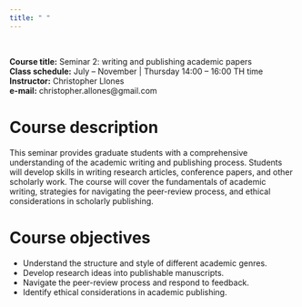---
title: " "
---

<br>

**Course title:** Seminar 2: writing and publishing academic papers <br>
**Class schedule:** July – November | Thursday 14:00 – 16:00 TH time <br>
<i class="fas fa-user"></i>**Instructor:** Christopher Llones &emsp;&emsp; <br>
**e-mail:** christopher.allones@gmail.com

# Course description

::: {.callout-note appearance="minimal"}

This seminar provides graduate students with a comprehensive understanding of the academic writing and publishing process. Students will develop skills in writing research articles, conference papers, and other scholarly work. The course will cover the fundamentals of academic writing, strategies for navigating the peer-review process, and ethical considerations in scholarly publishing.

:::


# Course objectives

::: {.callout-note appearance="minimal"}

- Understand the structure and style of different academic genres.
- Develop research ideas into publishable manuscripts.
- Navigate the peer-review process and respond to feedback.
- Identify ethical considerations in academic publishing.

:::
